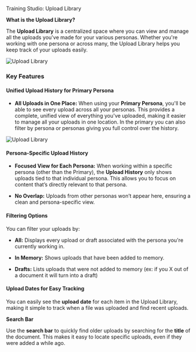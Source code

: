 Training Studio: Upload Library

**What is the Upload Library?**

The **Upload Library** is a centralized space where you can view and manage all the uploads you've made for your various personas. Whether you're working with one persona or across many, the Upload Library helps you keep track of your uploads easily.

<img
  className="block dark:hidden"
  src="/images/upload-library-1.png"
  alt="Upload Library"
/>

### **Key Features**

#### **Unified Upload History for Primary Persona**

* **All Uploads in One Place:** When using your **Primary Persona**, you'll be able to see every upload across all your personas. This provides a complete, unified view of everything you've uploaded, making it easier to manage all your uploads in one location. In the primary you can also filter by persona or personas giving you full control over the history.&#x20;

<img
  className="block dark:hidden"
  src="/images/upload-library-2.png"
  alt="Upload Library"
/>

#### **Persona-Specific Upload History**

* **Focused View for Each Persona:** When working within a specific persona (other than the Primary), the **Upload History** only shows uploads tied to that individual persona. This allows you to focus on content that’s directly relevant to that persona.

* **No Overlap:** Uploads from other personas won’t appear here, ensuring a clean and persona-specific view.

#### **Filtering Options**

You can filter your uploads by:

* **All:** Displays every upload or draft associated with the persona you're currently working in.

* **In Memory:** Shows uploads that have been added to memory.

* **Drafts:** Lists uploads that were not added to memory (ex: if you X out of a document it will turn into a draft)

#### **Upload Dates for Easy Tracking**

You can easily see the **upload date** for each item in the Upload Library, making it simple to track when a file was uploaded and find recent uploads.

**Search Bar**

Use the **search bar** to quickly find older uploads by searching for the **title** of the document. This makes it easy to locate specific uploads, even if they were added a while ago.
